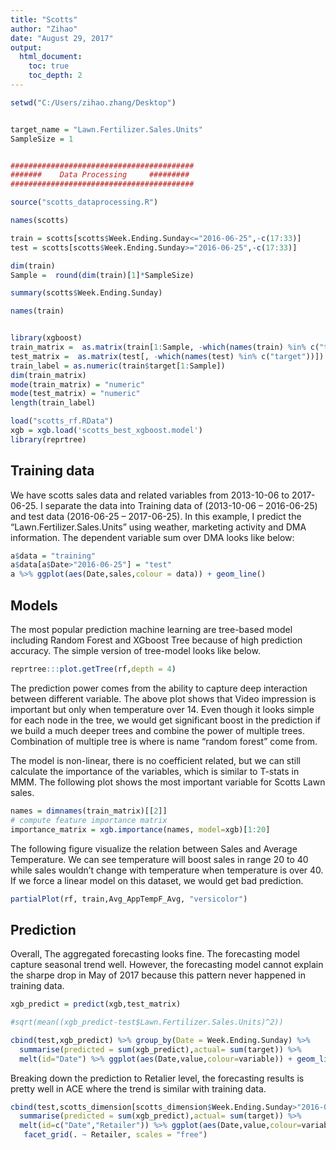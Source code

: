 ---
title: "Scotts"
author: "Zihao"
date: "August 29, 2017"
output:
  html_document:
    toc: true
    toc_depth: 2
---


```{r, echo=FALSE, include=FALSE}

setwd("C:/Users/zihao.zhang/Desktop")


target_name = "Lawn.Fertilizer.Sales.Units"
SampleSize = 1


#########################################
#######    Data Processing     #########
#########################################

source("scotts_dataprocessing.R")

names(scotts)

train = scotts[scotts$Week.Ending.Sunday<="2016-06-25",-c(17:33)]
test = scotts[scotts$Week.Ending.Sunday>="2016-06-25",-c(17:33)]

dim(train)
Sample =  round(dim(train)[1]*SampleSize)

summary(scotts$Week.Ending.Sunday)

names(train)


library(xgboost)
train_matrix =  as.matrix(train[1:Sample, -which(names(train) %in% c("target"))])
test_matrix =  as.matrix(test[, -which(names(test) %in% c("target"))])
train_label = as.numeric(train$target[1:Sample])
dim(train_matrix)
mode(train_matrix) = "numeric"
mode(test_matrix) = "numeric"
length(train_label)

load("scotts_rf.RData")
xgb = xgb.load('scotts_best_xgboost.model')
library(reprtree)

```

## Training data

We have scotts sales data and related variables from 2013-10-06 to 2017-06-25. I separate the data into Training data of (2013-10-06 -- 2016-06-25) and test data (2016-06-25 -- 2017-06-25). In this example, I predict the "Lawn.Fertilizer.Sales.Units" using weather, marketing activity and DMA information. The dependent variable sum over DMA looks like below:

```{r,echo=FALSE}
a$data = "training"
a$data[a$Date>"2016-06-25"] = "test" 
a %>% ggplot(aes(Date,sales,colour = data)) + geom_line()
```

## Models

The most popular prediction machine learning are tree-based model including Random Forest and XGboost Tree because of high prediction accuracy. The simple version of tree-model looks like below. 

```{r,echo=FALSE}
reprtree:::plot.getTree(rf,depth = 4)
```

The prediction power comes from the ability to capture deep interaction between different variable. The above plot shows that Video impression is important but only when temperature over 14. Even though it looks simple for each node in the tree, we would get significant boost in the prediction if we build a much deeper trees and combine the power of multiple trees. Combination of multiple tree is where is name "random forest" come from. 

The model is non-linear, there is no coefficient related, but we can still calculate the importance of the variables, which is similar to T-stats in MMM. The following plot shows the most important variable for Scotts Lawn sales.

```{r,echo=FALSE}
names = dimnames(train_matrix)[[2]]
# compute feature importance matrix
importance_matrix = xgb.importance(names, model=xgb)[1:20]
```

The following figure visualize the relation between Sales and Average Temperature. We can see temperature will boost sales in range 20 to 40 while sales wouldn't change with temperature when temperature is over 40. If we force a linear model on this dataset, we would get bad prediction.

```{r,echo=FALSE}
partialPlot(rf, train,Avg_AppTempF_Avg, "versicolor")
```



## Prediction

Overall, The aggregated forecasting looks fine. The forecasting model capture seasonal trend well. However, the forecasting model cannot explain the sharpe drop in May of 2017 because this pattern never happened in training data. 

```{r,echo=FALSE}

xgb_predict = predict(xgb,test_matrix)

#sqrt(mean((xgb_predict-test$Lawn.Fertilizer.Sales.Units)^2))

cbind(test,xgb_predict) %>% group_by(Date = Week.Ending.Sunday) %>% 
  summarise(predicted = sum(xgb_predict),actual= sum(target)) %>%
  melt(id="Date") %>% ggplot(aes(Date,value,colour=variable)) + geom_line()

```


Breaking down the prediction to Retalier level, the forecasting results is pretty well in ACE where the trend is similar with training data.  

```{r,echo=FALSE}
cbind(test,scotts_dimension[scotts_dimension$Week.Ending.Sunday>"2016-06-25",c("DMA","Retailer")],xgb_predict) %>% group_by(Date = Week.Ending.Sunday,Retailer) %>% 
  summarise(predicted = sum(xgb_predict),actual= sum(target)) %>%
  melt(id=c("Date","Retailer")) %>% ggplot(aes(Date,value,colour=variable)) + geom_line() +
   facet_grid(. ~ Retailer, scales = "free")

```


